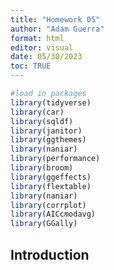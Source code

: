 ```yaml
---
title: "Homework 05"
author: "Adam Guerra"
format: html
editor: visual
date: 05/30/2023
toc: TRUE
---
```


```r
#load in packages
library(tidyverse)
library(car)
library(sqldf)
library(janitor)
library(ggthemes)
library(naniar)
library(performance)
library(broom)
library(ggeffects)
library(flextable)
library(naniar)
library(corrplot)
library(AICcmodavg)
library(GGally)
```

## Introduction
